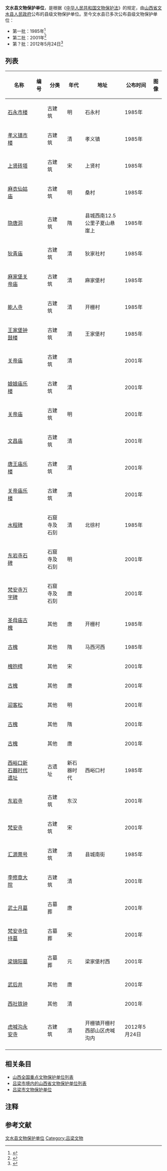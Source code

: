 '''文水县文物保护单位'''，是根据《[[中华人民共和国文物保护法|中华人民共和国文物保护法]]》的规定，由[[山西省|山西省]][[文水县|文水县]][[文水县人民政府|人民政府]]公布的县级文物保护单位。至今文水县已多次公布县级文物保护单位：
* 第一批：1985年<ref>{{cite book|author=李培信|title=文水县志|year=1994|publisher=山西人民出版社|location=太原|isbn=7-203-03103-9|pages=632}}</ref> 
* 第二批：2001年<ref>{{cite web|title=山西省 |url=http://www.ncha.gov.cn/portals/0/second/wenwubhml/%E5%B1%B1%E8%A5%BF%E7%9C%811.rar |work=中国文物保护单位名录 |publisher=中华人民共和国国家文物局 |accessdate=2012-12-26 |deadurl=yes |archiveurl=https://web.archive.org/web/20120501202356/http://www.sach.gov.cn/portals/0/second/wenwubhml/%E5%B1%B1%E8%A5%BF%E7%9C%811.rar |archivedate=2012-05-01 }}</ref>
* 第？批：2012年5月24日<ref>{{cite web|title=关于公布永安寺为县级重点文物保护单位的通知|url=http://www.wenshui.gov.cn/content/2012-07/03/content_129395.htm|work=文政发[2012]43号|publisher=文水县人民政府|accessdate=2013-07-19|archive-date=2016-03-04|archive-url=https://web.archive.org/web/20160304120131/http://www.wenshui.gov.cn/content/2012-07/03/content_129395.htm|dead-url=yes}}</ref>

==列表==
<center>
{| class="wikitable sortable"
|- 
!名称 
!编号
!分类 
!年代
!地址
!公布时间
!图像
|-
|[[石永市楼|石永市楼]]
|
|古建筑
|明
|石永村
|1985年
| style="padding:0"|
|-
|[[孝义镇市楼|孝义镇市楼]]
|
|古建筑
|清
|孝义镇
|1985年
| style="padding:0"|
|-
|[[上贤砖塔|上贤砖塔]]
|
|古建筑
|宋
|上贤村
|1985年
| style="padding:0"|
|-
|[[麻衣仙姑庙|麻衣仙姑庙]]
|
|古建筑
|明
|桑村
|1985年
| style="padding:0"|
|-
|[[隐唐洞|隐唐洞]]
|
|古建筑
|隋
|县城西南12.5公里子夏山悬崖上
|1985年
| style="padding:0"|
|-
|[[狄青庙|狄青庙]]
|
|古建筑
|清
|狄家社村
|1985年
| style="padding:0"|
|-
|[[麻家堡关帝庙|麻家堡关帝庙]]
|
|古建筑
|清
|麻家堡村
|1985年
| style="padding:0"|
|-
|[[能人寺|能人寺]]
|
|古建筑
|清
|开栅村
|1985年
| style="padding:0"|
|-
|[[王家堡钟鼓楼|王家堡钟鼓楼]]
|
|古建筑
|清
|王家堡村
|1985年
| style="padding:0"|
|-
|[[关帝庙|关帝庙]]
|
|古建筑
|清
|
|2001年
| style="padding:0"|
|-
|[[娘娘庙乐楼|娘娘庙乐楼]]
|
|古建筑
|清
|
|2001年
| style="padding:0"|
|-
|[[关帝庙|关帝庙]]
|
|古建筑
|明
|
|2001年
| style="padding:0"|
|-
|[[文昌庙|文昌庙]]
|
|古建筑
|清
|
|2001年
| style="padding:0"|
|-
|[[唐王庙乐楼|唐王庙乐楼]]
|
|古建筑
|清
|
|2001年
| style="padding:0"|
|-
|[[关帝庙乐楼|关帝庙乐楼]]
|
|古建筑
|清
|
|2001年
| style="padding:0"|
|-
|[[水程碑|水程碑]]
|
|石窟寺及石刻
|清
|北徐村
|1985年
| style="padding:0"|
|-
|[[东岩寺石碑|东岩寺石碑]]
|
|石窟寺及石刻
|明
|
|2001年
| style="padding:0"|
|-
|[[梵安寺万字碑|梵安寺万字碑]]
|
|石窟寺及石刻
|唐
|
|2001年
| style="padding:0"|
|-
|[[圣母庙古槐|圣母庙古槐]]
|
|其他
|唐
|开栅村
|1985年
| style="padding:0"|
|-
|[[古槐|古槐]]
|
|其他
|隋
|马西河西
|1985年
| style="padding:0"|
|-
|[[槐抱樗|槐抱樗]]
|
|其他
|宋
|
|2001年
| style="padding:0"|
|-
|[[古槐|古槐]]
|
|其他
|唐
|
|2001年
| style="padding:0"|
|-
|[[迎客松|迎客松]]
|
|其他
|明
|
|2001年
| style="padding:0"|
|-
|[[古槐|古槐]]
|
|其他
|隋
|
|2001年
| style="padding:0"|
|-
|[[古槐|古槐]]
|
|其他
|唐
|
|2001年
| style="padding:0"|
|-
|[[西峪口新石器时代遗址|西峪口新石器时代遗址]]
|
|古遗址
|新石器时代
|西峪口村
|1985年
| style="padding:0"|
|-
|[[东岩寺|东岩寺]]
|
|古建筑
|东汉
|
|2001年
| style="padding:0"|
|-
|[[梵安寺|梵安寺]]
|
|古建筑
|宋
|
|2001年
| style="padding:0"|
|-
|[[汇源票号|汇源票号]]
|
|古建筑
|清
|县城南街
|1985年
| style="padding:0"|
|-
|[[李修章大院|李修章大院]]
|
|古建筑
|清
|
|2001年
| style="padding:0"|
|-
|[[武士月墓|武士月墓]]
|
|古墓葬
|唐
|
|2001年
| style="padding:0"|
|-
|[[梵安寺住持墓|梵安寺住持墓]]
|
|古墓葬
|宋
|
|2001年
| style="padding:0"|
|-
|[[梁锦阳墓|梁锦阳墓]]
|
|古墓葬
|元
|梁家堡村西
|2001年
| style="padding:0"|
|-
|[[武后井|武后井]]
|
|其他
|唐
|
|2001年
| style="padding:0"|
|-
|[[西社铁钟|西社铁钟]]
|
|其他
|清
|
|2001年
| style="padding:0"|
|-
|[[虎喊沟永安寺|虎喊沟永安寺]]
|
|古建筑
|清
|开栅镇开栅村西部山区虎喊沟内
|2012年5月24日
| style="padding:0"|
|-
|}
</center>

==相关条目==
* [[山西全国重点文物保护单位列表|山西全国重点文物保护单位列表]]
* [[吕梁市境内的山西省文物保护单位列表|吕梁市境内的山西省文物保护单位列表]]
* [[吕梁市文物保护单位|吕梁市文物保护单位]]

==注释==
{{ReflistH}}
{{NoteFoot}}
{{ReflistF}}

==参考文献==
{{Reflist}}

{{山西文保}}
[[Category:文水县文物保护单位|]]
[[Category:吕梁文物|Category:吕梁文物]]